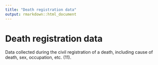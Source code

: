 ```yaml
---
title: "Death registration data"
output: rmarkdown::html_document
---
```


# Death registration data

Data collected during the civil registration  of a  death, including cause of  death, sex,  occupation, etc. (11).
